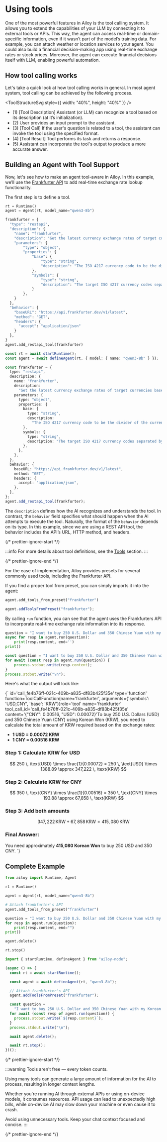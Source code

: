 

# Using tools

One of the most powerful features in Ailoy is the tool calling system. It allows
you to extend the capabilities of your LLM by connecting it to external tools or
APIs. This way, the agent can access real-time or domain-specific information,
even if it wasn’t part of the model’s training data. For example, you can attach
weather or location services to your agent. You could also build a financial
decision-making app using real-time exchange rates or stock prices. Moreover,
the agent can execute financial decisions itself with LLM, enabling powerful
automation.

## How tool calling works

Let's take a quick look at how tool calling works in general. In most agent
system, tool calling can be achieved by the following process.

<ToolStructureSvg style={{ width: "40%", height: "40%" }} />

- (1) \[Tool Description\] Assistant (or LLM) can recognize a tool based on its
  description (at it’s initialization).
- (2) User provides an input prompt to the assistant.
- (3) \[Tool Call\] If the user's question is related to a tool, the assistant
  can invoke the tool using the specified format.
- (4) \[Tool Result\] Tool performs its task and returns a response.
- (5) Assistant can incorporate the tool's output to produce a more accurate
  answer.

## Building an Agent with Tool Support

Now, let's see how to make an agent tool-aware in Ailoy. In this example, we’ll
use the [Frankfurter API](https://frankfurter.dev/) to add real-time exchange
rate lookup functionality.

The first step is to define a tool.

<CodeTabs>
<TabItem {...pythonTab}>

```python showLineNumbers
rt = Runtime()
agent = Agent(rt, model_name="qwen3-8b")

frankfurter = {
  "type": "restapi",
  "description": {
    "name": "frankfurter",
    "description": "Get the latest currency exchange rates of target currencies based on the 'base' currency",
    "parameters": {
        "type": "object",
        "properties": {
            "base": {
                "type": "string",
                "description": "The ISO 4217 currency code to be the divider of the currency rate to be got."
            },
            "symbols": {
                "type": "string",
                "description": "The target ISO 4217 currency codes separated by comma."
            }
        },
    }
  },
  "behavior": {
    "baseURL": "https://api.frankfurter.dev/v1/latest",
    "method": "GET",
    "headers": {
      "accept": "application/json"
    }
  },
}
agent.add_restapi_tool(frankfurter)
```

</TabItem>
<TabItem {...nodeTab}>

```typescript showLineNumbers
const rt = await startRuntime();
const agent = await defineAgent(rt, { model: { name: "qwen3-8b" } });

const frankfurter = {
  type: "restapi",
  description: {
    name: "frankfurter",
    description:
      "Get the latest currency exchange rates of target currencies based on the 'base' currency",
    parameters: {
      type: "object",
      properties: {
        base: {
          type: "string",
          description:
            "The ISO 4217 currency code to be the divider of the currency rate to be got.",
        },
        symbols: {
          type: "string",
          description: "The target ISO 4217 currency codes separated by comma.",
        },
      },
    },
  },
  behavior: {
    baseURL: "https://api.frankfurter.dev/v1/latest",
    method: "GET",
    headers: {
      accept: "application/json",
    },
  },
};
agent.add_restapi_tool(frankfurter);
```

</TabItem>
</CodeTabs>

The `description` defines how the AI recognizes and understands the tool. In
contrast, the `behavior` field specifies what should happen when the AI attempts
to execute the tool. Naturally, the format of the `behavior` depends on its
type. In this example, since we are using a REST API tool, the behavior includes
the API’s URL, HTTP method, and headers.

{/* prettier-ignore-start */}

:::info
For more details about tool definitions, see the [Tools](../tools) section.
:::

{/* prettier-ignore-end */}

For the ease of implementation, Ailoy provides presets for several commonly used
tools, including the Frankfurter API.

If you find a proper tool from preset, you can simply imports it into the agent:

<CodeTabs>
<TabItem {...pythonTab}>

```python
agent.add_tools_from_preset("frankfurter")
```

</TabItem>
<TabItem {...nodeTab}>

```typescript
agent.addToolsFromPreset("frankfurter");
```

</TabItem>
</CodeTabs>

By calling `run` function, you can see that the agent uses the Frankfurters API
to incorporate real-time exchange rate information into its response.

<CodeTabs>
<TabItem {...pythonTab}>

```python showLineNumbers
question = "I want to buy 250 U.S. Dollar and 350 Chinese Yuan with my Korean Won. How much do I need to take?"
async for resp in agent.run(question):
    print(resp.content, end='')
print()
```

</TabItem>
<TabItem {...nodeTab}>

```typescript showLineNumbers
const question = "I want to buy 250 U.S. Dollar and 350 Chinese Yuan with my Korean Won. How much do I need to take?";
for await (const resp in agent.run(question)) {
    process.stdout.write(resp.content);
}
process.stdout.write("\n");
```

</TabItem>
</CodeTabs>

Here's what the output will look like:

<TerminalBox>
{`
id='call_fe4b76ff-021c-409b-a835-df83b425f35e' type='function' function=ToolCallFunction(name='frankfurter', arguments={'symbols': 'USD,CNY', 'base': 'KRW'})role='tool' name='frankfurter' tool_call_id='call_fe4b76ff-021c-409b-a835-df83b425f35e' content='{"CNY": 0.00516, "USD": 0.00072}'To buy 250 U.S. Dollars (USD) and 350 Chinese Yuan (CNY) using Korean Won (KRW), you need to calculate the total amount of KRW required based on the exchange rates:

- **1 USD = 0.00072 KRW**
- **1 CNY = 0.00516 KRW**

### Step 1: Calculate KRW for USD
$$ 250 \, \text{USD} \times \frac{1}{0.00072} = 250 \, \text{USD} \times 1388.89 \approx 347,222 \, \text{KRW} $$

### Step 2: Calculate KRW for CNY
$$ 350 \, \text{CNY} \times \frac{1}{0.00516} = 350 \, \text{CNY} \times 193.88 \approx 67,858 \, \text{KRW} $$

### Step 3: Add both amounts
$$ 347,222 \, \text{KRW} + 67,858 \, \text{KRW} = 415,080 \, \text{KRW} $$

### Final Answer:
You need approximately **415,080 Korean Won** to buy 250 USD and 350 CNY.
`}
</TerminalBox>

## Complete Example

<CodeTabs>
<TabItem {...pythonTab}>

```python showLineNumbers
from ailoy import Runtime, Agent

rt = Runtime()

agent = Agent(rt, model_name="qwen3-8b")

# Attach frankfurter's API
agent.add_tools_from_preset("frankfurter")

question = "I want to buy 250 U.S. Dollar and 350 Chinese Yuan with my Korean Won. How much do I need to take?"
for resp in agent.run(question):
    print(resp.content, end="")
print()

agent.delete()

rt.stop()
```

</TabItem>
<TabItem {...nodeTab}>

```typescript showLineNumbers
import { startRuntime, defineAgent } from "ailoy-node";

(async () => {
  const rt = await startRuntime();

  const agent = await defineAgent(rt, "qwen3-8b");

  // Attach frankfurter's API
  agent.addToolsFromPreset("frankfurter");

  const question =
    "I want to buy 250 U.S. Dollar and 350 Chinese Yuan with my Korean Won. How much do I need to take?";
  for await (const resp of agent.run(question)) {
    process.stdout.write(`${resp.content}`);
  }
  process.stdout.write("\n");

  await agent.delete();

  await rt.stop();
})();
```

</TabItem>
</CodeTabs>

{/* prettier-ignore-start */}

:::warning
Tools aren't free — every token counts.

Using many tools can generate a large amount of information for the AI to process, resulting in longer context lengths.

Whether you're running AI through external APIs or using on-device models, it consumes resources.
API usage can lead to unexpectedly high bills, while on-device AI may slow down your machine or even cause it to crash.

Avoid using unnecessary tools. Keep your chat context focused and concise. 
:::

{/* prettier-ignore-end */}
